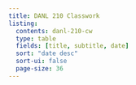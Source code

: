 ```yaml
---
title: DANL 210 Classwork
listing:
  contents: danl-210-cw
  type: table
  fields: [title, subtitle, date]
  sort: "date desc"
  sort-ui: false
  page-size: 36
---
```

